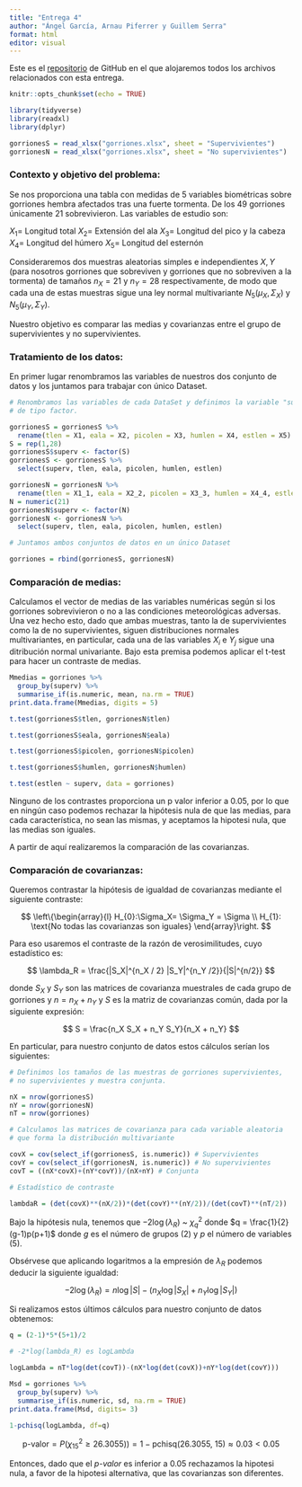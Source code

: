 ```yaml
---
title: "Entrega 4"
author: "Ángel García, Arnau Piferrer y Guillem Serra"
format: html
editor: visual
---
```


Este es el [repositorio](https://github.com/GSMir/Entrega4) de GitHub en el que alojaremos todos los archivos relacionados con esta entrega.


```r
knitr::opts_chunk$set(echo = TRUE)
```

<!--- Para las librerías --->

```r
library(tidyverse)
library(readxl)
library(dplyr)
```

<!--- Carga de los datos --->

```r
gorrionesS = read_xlsx("gorriones.xlsx", sheet = "Supervivientes")
gorrionesN = read_xlsx("gorriones.xlsx", sheet = "No supervivientes")
```

<!--- Contexto del problema --->

### Contexto y objetivo del problema:

Se nos proporciona una tabla con medidas de 5 variables biométricas sobre gorriones hembra afectados tras una fuerte tormenta. De los 49 gorriones únicamente 21 sobrevivieron. Las variables de estudio son:

$X_1 =$ Longitud total
$X_2 =$ Extensión del ala
$X_3 =$ Longitud del pico y la cabeza
$X_4 =$ Longitud del húmero
$X_5 =$ Longitud del esternón

Consideraremos dos muestras aleatorias simples e independientes $X, Y$ (para nosotros gorriones que sobreviven y gorriones que no sobreviven a la tormenta) de tamaños $n_X = 21$ y $n_Y = 28$ respectivamente, de modo que cada una de estas muestras sigue una ley normal multivariante $N_5(\mu_X, \Sigma_X)$ y $N_5(\mu_Y, \Sigma_Y)$.

Nuestro objetivo es comparar las medias y covarianzas entre el grupo de supervivientes y no supervivientes.



### Tratamiento de los datos:


En primer lugar renombramos las variables de nuestros dos conjunto de datos y los juntamos para trabajar con único Dataset.


```r

# Renombramos las variables de cada DataSet y definimos la variable "superv" 
# de tipo factor.

gorrionesS = gorrionesS %>%
  rename(tlen = X1, eala = X2, picolen = X3, humlen = X4, estlen = X5)
S = rep(1,28)
gorrionesS$superv <- factor(S)
gorrionesS <- gorrionesS %>%
  select(superv, tlen, eala, picolen, humlen, estlen)

gorrionesN = gorrionesN %>%
  rename(tlen = X1_1, eala = X2_2, picolen = X3_3, humlen = X4_4, estlen = X5_5)
N = numeric(21)
gorrionesN$superv <- factor(N)
gorrionesN <- gorrionesN %>%
  select(superv, tlen, eala, picolen, humlen, estlen)

# Juntamos ambos conjuntos de datos en un único Dataset

gorriones = rbind(gorrionesS, gorrionesN)
```

<!--- Y aquí finalmente lo que nos pide el ejercicio --->


### Comparación de medias:

Calculamos el vector de medias de las variables numéricas según si los gorriones sobrevivieron o no a las condiciones meteorológicas adversas. Una vez hecho esto, dado que ambas muestras, tanto la de supervivientes como la de no supervivientes, siguen distribuciones normales multivariantes, en particular, cada una de las variables $X_i$ e $Y_j$ sigue una ditribución normal univariante. Bajo esta premisa podemos aplicar el t-test para hacer un contraste de medias.


```r
Mmedias = gorriones %>%
  group_by(superv) %>%
  summarise_if(is.numeric, mean, na.rm = TRUE) 
print.data.frame(Mmedias, digits = 5)
```

```r
t.test(gorrionesS$tlen, gorrionesN$tlen)
```

```r
t.test(gorrionesS$eala, gorrionesN$eala)
```

```r
t.test(gorrionesS$picolen, gorrionesN$picolen)
```

```r
t.test(gorrionesS$humlen, gorrionesN$humlen)
```

```r
t.test(estlen ~ superv, data = gorriones)
```

Ninguno de los contrastes proporciona un p valor inferior a $0.05$, por lo que en ningún caso podemos rechazar la hipótesis nula de que las medias, para cada característica, no sean las mismas, y aceptamos la hipotesi nula, que las medias son iguales.

A partir de aquí realizaremos la comparación de las covarianzas.


### Comparación de covarianzas:


Queremos contrastar la hipótesis de igualdad de covarianzas mediante el siguiente contraste:

$$ \left\{\begin{array}{l}
H_{0}:\Sigma_X= \Sigma_Y = \Sigma \\
H_{1}: \text{No todas las covarianzas son iguales}
\end{array}\right. $$

Para eso usaremos el contraste de la razón de verosimilitudes, cuyo estadístico es:


$$ \lambda_R = \frac{|S_X|^{n_X / 2} |S_Y|^{n_Y /2}}{|S|^{n/2}} $$

donde $S_X$ y $S_Y$ son las matrices de covarianza muestrales de cada grupo de gorriones y $n = n_X + n_Y$ y $S$ es la matriz de covarianzas común, dada por la siguiente expresión:

$$ S = \frac{n_X S_X + n_Y S_Y}{n_X + n_Y}   $$

En particular, para nuestro conjunto de datos estos cálculos serían los siguientes:

```r
# Definimos los tamaños de las muestras de gorriones supervivientes, 
# no supervivientes y muestra conjunta.

nX = nrow(gorrionesS)
nY = nrow(gorrionesN)
nT = nrow(gorriones)

# Calculamos las matrices de covarianza para cada variable aleatoria 
# que forma la distribución multivariante

covX = cov(select_if(gorrionesS, is.numeric)) # Supervivientes
covY = cov(select_if(gorrionesN, is.numeric)) # No supervivientes
covT = ((nX*covX)+(nY*covY))/(nX+nY) # Conjunta

# Estadístico de contraste

lambdaR = (det(covX)**(nX/2))*(det(covY)**(nY/2))/(det(covT)**(nT/2))
```


Bajo la hipótesis nula, tenemos que $-2\log(\lambda_R)$ ~ $\chi^2_q$ donde $q = \frac{1}{2}(g-1)p(p+1)$ donde $g$ es el número de grupos ($2$) y $p$ el número de variables ($5$).

Obsérvese que aplicando logaritmos a la empresión de $\lambda_R$ podemos deducir la siguiente igualdad:

$$ -2 \log(\lambda_R) = n \log |S| - (n_X \log |S_X| + n_Y \log |S_Y|) $$

Si realizamos estos últimos cálculos para nuestro conjunto de datos obtenemos:


```r
q = (2-1)*5*(5+1)/2

# -2*log(lambda_R) es logLambda

logLambda = nT*log(det(covT))-(nX*log(det(covX))+nY*log(det(covY)))
```


```r
Msd = gorriones %>%
  group_by(superv) %>%
  summarise_if(is.numeric, sd, na.rm = TRUE)
print.data.frame(Msd, digits= 3)
```



```r
1-pchisq(logLambda, df=q)
```


$$\text{p-valor} = P(\chi^2_{15} \geq 26.3055)) = 1- \text{pchisq(26.3055, 15)} \approx 0.03 < 0.05$$

Entonces, dado que el _p-valor_ es inferior a 0.05 rechazamos la hipotesi nula, a favor de la hipotesi alternativa, que las covarianzas son diferentes.